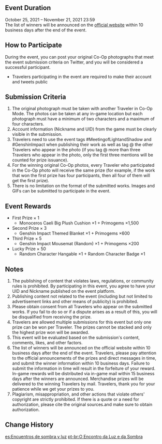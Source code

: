 {{Event
|name              = Meeting of Light and Shadow Co-Op Photo Submission Contest
|image             = Meeting of Light and Shadow.png
|type              = Web
|type2             = Submission
|time_known        = yes
|time_start        = 2021-10-25 00:00:00
|time_start_offset = GMT+8
|time_end          = 2021-11-21 23:59:00
|time_end_offset   = GMT+8
|link              = https://genshin.hoyoverse.com/en/news/detail/16629
|link2             = https://genshin.hoyoverse.com/en/news/detail/17376
|link2name         = Results
}}

==Event Duration==
October 25, 2021 – November 21, 2021 23:59<br />
The list of winners will be announced on the [https://genshin.hoyoverse.com/en/news/detail/17376 official website] within 10 business days after the end of the event.

==How to Participate==
During the event, you can post your original Co-Op photographs that meet the event submission criteria on Twitter, and you will be considered a successful participant.
*Travelers participating in the event are required to make their account and tweets public

==Submission Criteria==
# The original photograph must be taken with another Traveler in Co-Op Mode. The photos can be taken at any in-game location but each photograph must have a minimum of two characters and a maximum of four characters.
# Account information (Nickname and UID) from the game must be clearly visible in the submission.
# Travelers need to use the event tags #MeetingofLightandShadow and #GenshinImpact when publishing their work as well as tag @ the other Travelers who appear in the photo (if you tag @ more than three Travelers who appear in the photo, only the first three mentions will be counted for prize issuance).
# For the winning original Co-Op photos, every Traveler who participated in the Co-Op photo will receive the same prize (for example, if the work that won the first prize has four participants, then all four of them will get the first prize).
# There is no limitation on the format of the submitted works. Images and GIFs can be submitted to participate in the event.

==Event Rewards==
* First Prize × 1
** Monoceros Caeli Big Plush Cushion ×1 + Primogems ×1,500
*Second Prize × 3
**Genshin Impact Themed Blanket ×1 + Primogems ×600
*Third Prize × 5
**Genshin Impact Mousemat (Random) ×1 + Primogems ×200
*Lucky Prize × 50
**Random Character Hangable ×1 + Random Character Badge ×1

==Notes==
# The publishing of content that violates laws, regulations, or community rules is prohibited. By participating in this event, you agree to have your UID and Nickname published on the event platform.
# Publishing content not related to the event (including but not limited to advertisement links and other means of publicity) is prohibited.
# Please obtain consent from all Travelers who appear on the submitted works. If you fail to do so or if a dispute arises as a result of this, you will be disqualified from receiving the prize.
# Travelers are allowed multiple submissions for this event but only one prize can be won per Traveler. The prizes cannot be stacked and only the highest prize won will be awarded.
# This event will be evaluated based on the submission's content, comments, likes, and other factors.
# The list of winners will be announced on the official website within 10 business days after the end of the event. Travelers, please pay attention to the official announcements of the prizes and direct messages in time, and submit the winner information within 10 business days. Failure to submit the information in time will result in the forfeiture of your reward. In-game rewards will be distributed via in-game mail within 15 business days after the winners are announced. Merchandise prizes will be delivered to the winning Travelers by mail. Travelers, thank you for your patience while we get your prizes to you.
# Plagiarism, misappropriation, and other actions that violate others' copyright are strictly prohibited. If there is a quote or a need for authorization, please cite the original sources.and make sure to obtain authorization.

==Change History==
{{Change History|2.2}}

[[es:Encuentros de sombra y luz]]
[[pt-br:O Encontro da Luz e da Sombra]]